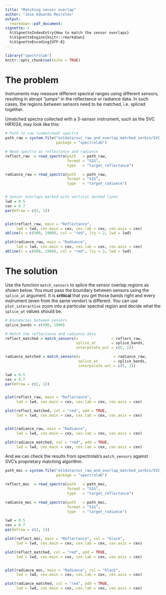 ```yaml
---
title: "Matching sensor overlap"
author: "Jose Eduardo Meireles"
output:
  rmarkdown::pdf_document:
vignette: > 
  %\VignetteIndexEntry{How to match the sensor overlaps}
  %\VignetteEngine{knitr::rmarkdown} 
  %\VignetteEncoding{UTF-8}
---
```


```r
library("spectrolab")
knitr::opts_chunk$set(echo = TRUE)
```

# The problem

Instruments may measure different spectral ranges using different sensors, resulting in abrupt "jumps" in the reflectance or radiance data. In such cases, the regions between sensors need to be matched, i.e. spliced together. 

Umatched spectra collected with a 3-sensor instrument, such as the SVC HR1024, may look like this:

```r

# Path to raw (unmatched) spectra
path_raw = system.file("extdata/svc_raw_and_overlap_matched_serbin/SVC_Files/",
                       package = "spectrolab")

# Read spectra as reflectance and radiance
reflect_raw  = read_spectra(path   = path_raw,
                            format = "SIG",
                            type   = "target_reflectance")

radiance_raw = read_spectra(path   = path_raw,
                            format = "SIG",
                            type   = "target_radiance")


# Sensor overlaps marked with vertical dashed lines
lwd = 0.5
cex = 0.7
par(mfrow = c(2, 1))


plot(reflect_raw, main = "Reflectance",
     lwd = lwd, cex.main = cex, cex.lab = cex, cex.axis = cex)
abline(v = c(990, 1900), col = "red", lty = 2, lwd = lwd)

plot(radiance_raw, main = "Radiance",
     lwd = lwd, cex.main = cex, cex.lab = cex, cex.axis = cex)
abline(v = c(990, 1900), col = "red", lty = 2, lwd = lwd)
```

# The solution

Use the function `match_sensors` to splice the sensor overlap regions as shown below. You must pass the boundary between sensors using the `splice_at` argument. It is **critical** that you get those bands right and every instrument (even from the same vendor) is different. You can use `plot_interactive` zoom into a particular spectral region and decide what the `splice_at` values should be.

```r

# Boundaries between sensors
splice_bands = c(990, 1900)

# Match the reflectance and radiance data
reflect_matched = match_sensors(x               = reflect_raw,
                                splice_at       = splice_bands,
                                interpolate_wvl = c(5, 1))

radiance_matched = match_sensors(x               = radiance_raw,
                                 splice_at       = splice_bands,
                                 interpolate_wvl = c(5, 1))

lwd = 0.5
cex = 0.7
par(mfrow = c(2, 1))


plot(reflect_raw, main = "Reflectance",
     lwd = lwd, cex.main = cex, cex.lab = cex, cex.axis = cex)

plot(reflect_matched, col = "red", add = TRUE,
     lwd = lwd, cex.main = cex, cex.lab = cex, cex.axis = cex)


plot(radiance_raw, main = "Radiance",
     lwd = lwd, cex.main = cex, cex.lab = cex, cex.axis = cex)

plot(radiance_matched, col = "red", add = TRUE,
     lwd = lwd, cex.main = cex, cex.lab = cex, cex.axis = cex)
```

And we can check the results from spectrolab's `match_sensors` against SVC's proprietary matching algorithm. 

```r
path_moc = system.file("extdata/svc_raw_and_overlap_matched_serbin/SVC_Files_moc/",
                       package = "spectrolab")

reflect_moc  = read_spectra(path   = path_moc,
                            format = "SIG",
                            type   = "target_reflectance")

radiance_moc = read_spectra(path   = path_moc,
                            format = "SIG",
                            type   = "target_radiance")

lwd = 0.5
cex = 0.7
par(mfrow = c(2, 1))

plot(reflect_moc, main = "Reflectance", col = "black",
     lwd = lwd, cex.main = cex, cex.lab = cex, cex.axis = cex)

plot(reflect_matched, col = "red", add = TRUE,
     lwd = lwd, cex.main = cex, cex.lab = cex, cex.axis = cex)


plot(radiance_moc, main = "Radiance", col = "black",
     lwd = lwd, cex.main = cex, cex.lab = cex, cex.axis = cex)

plot(radiance_matched, col = "red", add = TRUE,
     lwd = lwd, cex.main = cex, cex.lab = cex, cex.axis = cex)
```
